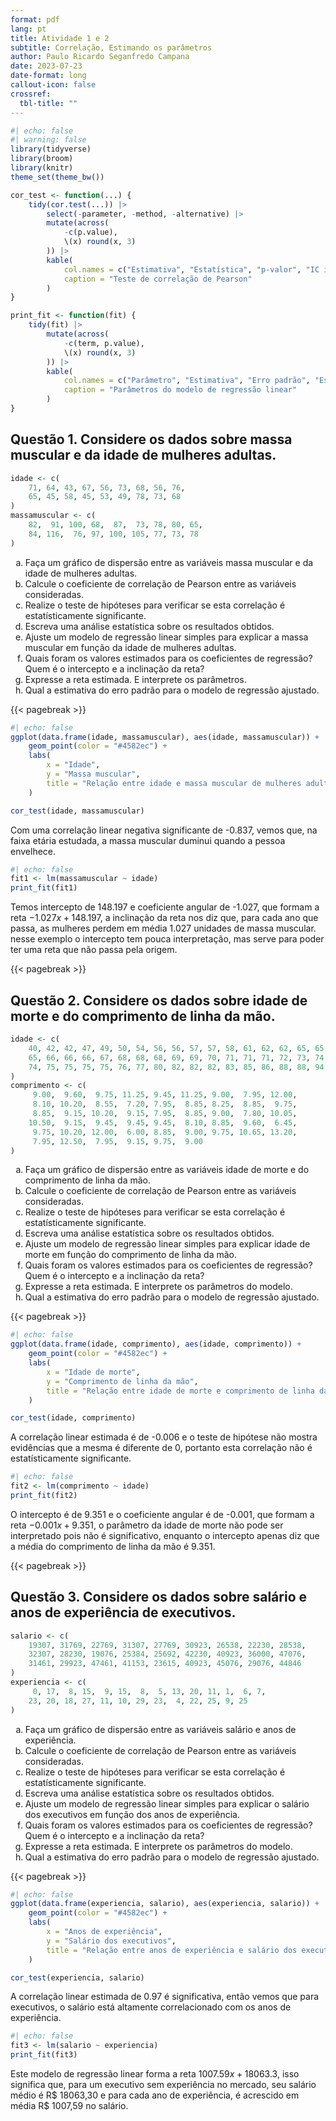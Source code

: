 ```yaml
---
format: pdf
lang: pt
title: Atividade 1 e 2
subtitle: Correlação, Estimando os parâmetros
author: Paulo Ricardo Seganfredo Campana
date: 2023-07-23
date-format: long
callout-icon: false
crossref: 
  tbl-title: ""
---
```


::: hidden
\pagestyle{empty}
\thispagestyle{empty}
:::

```r
#| echo: false
#| warning: false
library(tidyverse)
library(broom)
library(knitr)
theme_set(theme_bw())

cor_test <- function(...) {
    tidy(cor.test(...)) |> 
        select(-parameter, -method, -alternative) |> 
        mutate(across(
            -c(p.value),
            \(x) round(x, 3)
        )) |> 
        kable(
            col.names = c("Estimativa", "Estatística", "p-valor", "IC inferior", "IC superior"),
            caption = "Teste de correlação de Pearson"
        )
}

print_fit <- function(fit) {
    tidy(fit) |>
        mutate(across(
            -c(term, p.value),
            \(x) round(x, 3)
        )) |> 
        kable(
            col.names = c("Parâmetro", "Estimativa", "Erro padrão", "Estatística", "p-valor"),
            caption = "Parâmetros do modelo de regressão linear"
        )
}
```

::: {.callout-note}
# Questão 1. Considere os dados sobre massa muscular e da idade de mulheres adultas.

```r
idade <- c(
    71, 64, 43, 67, 56, 73, 68, 56, 76,
    65, 45, 58, 45, 53, 49, 78, 73, 68
)
massamuscular <- c(
    82,  91, 100, 68,  87,  73, 78, 80, 65,
    84, 116,  76, 97, 100, 105, 77, 73, 78
)
```

a) Faça um gráfico de dispersão entre as variáveis massa muscular e da idade de mulheres adultas.
b) Calcule o coeficiente de correlação de Pearson entre as variáveis consideradas.
c) Realize o teste de hipóteses para verificar se esta correlação é estatísticamente significante.
d) Escreva uma análise estatística sobre os resultados obtidos.
e) Ajuste um modelo de regressão linear simples para explicar a massa muscular em função da idade de mulheres adultas.
f) Quais foram os valores estimados para os coeficientes de regressão? Quem é o intercepto e a inclinação da reta?
g) Expresse a reta estimada. E interprete os parâmetros.
h) Qual a estimativa do erro padrão para o modelo de regressão ajustado.
:::

{{< pagebreak >}}

```r
#| echo: false
ggplot(data.frame(idade, massamuscular), aes(idade, massamuscular)) +
    geom_point(color = "#4582ec") +
    labs(
        x = "Idade",
        y = "Massa muscular",
        title = "Relação entre idade e massa muscular de mulheres adultas"
    )

cor_test(idade, massamuscular)
```

Com uma correlação linear negativa significante de -0.837, vemos que, na faixa etária estudada, a massa muscular duminui quando a pessoa envelhece.

```r
#| echo: false
fit1 <- lm(massamuscular ~ idade) 
print_fit(fit1)
```

Temos intercepto de 148.197 e coeficiente angular de -1.027, que formam a reta $-1.027 x + 148.197$, a inclinação da reta nos diz que, para cada ano que passa, as mulheres perdem em média 1.027 unidades de massa muscular. nesse exemplo o intercepto tem pouca interpretação, mas serve para poder ter uma reta que não passa pela origem. 

{{< pagebreak >}}

::: {.callout-note}
# Questão 2. Considere os dados sobre idade de morte e do comprimento de linha da mão.

```r
idade <- c(
    40, 42, 42, 47, 49, 50, 54, 56, 56, 57, 57, 58, 61, 62, 62, 65, 65, 
    65, 66, 66, 66, 67, 68, 68, 68, 69, 69, 70, 71, 71, 71, 72, 73, 74, 
    74, 75, 75, 75, 75, 76, 77, 80, 82, 82, 82, 83, 85, 86, 88, 88, 94
)
comprimento <- c(
     9.00,  9.60,  9.75, 11.25, 9.45, 11.25, 9.00,  7.95, 12.00, 
     8.10, 10.20,  8.55,  7.20, 7.95,  8.85, 8.25,  8.85,  9.75, 
     8.85,  9.15, 10.20,  9.15, 7.95,  8.85, 9.00,  7.80, 10.05, 
    10.50,  9.15,  9.45,  9.45, 9.45,  8.10, 8.85,  9.60,  6.45,
     9.75, 10.20, 12.00,  6.00, 8.85,  9.00, 9.75, 10.65, 13.20, 
     7.95, 12.50,  7.95,  9.15, 9.75,  9.00
) 
```

a) Faça um gráfico de dispersão entre as variáveis idade de morte e do comprimento de linha da mão.
b) Calcule o coeficiente de correlação de Pearson entre as variáveis consideradas.
c) Realize o teste de hipóteses para verificar se esta correlação é estatísticamente significante.
d) Escreva uma análise estatística sobre os resultados obtidos.
e) Ajuste um modelo de regressão linear simples para explicar idade de morte em função do comprimento de linha da mão.
f) Quais foram os valores estimados para os coeficientes de regressão? Quem é o intercepto e a inclinação da reta?
g) Expresse a reta estimada. E interprete os parâmetros do modelo.
h) Qual a estimativa do erro padrão para o modelo de regressão ajustado.
:::

{{< pagebreak >}}

```r
#| echo: false
ggplot(data.frame(idade, comprimento), aes(idade, comprimento)) +
    geom_point(color = "#4582ec") +
    labs(
        x = "Idade de morte",
        y = "Comprimento de linha da mão",
        title = "Relação entre idade de morte e comprimento de linha da mão"
    )

cor_test(idade, comprimento)
```

A correlação linear estimada é de -0.006 e o teste de hipótese não mostra evidências que a mesma é diferente de 0, portanto esta correlação não é estatísticamente significante.

```r
#| echo: false
fit2 <- lm(comprimento ~ idade) 
print_fit(fit2)
```

O intercepto é de 9.351 e o coeficiente angular é de -0.001, que formam a reta $-0.001 x + 9.351$, o parâmetro da idade de morte não pode ser interpretado pois não é significativo, enquanto o intercepto apenas diz que a média do comprimento de linha da mão é 9.351.

{{< pagebreak >}}

::: {.callout-note}
# Questão 3. Considere os dados sobre salário e anos de experiência de executivos.

```r
salario <- c(
    19307, 31769, 22769, 31307, 27769, 30923, 26538, 22230, 28538,
    32307, 28230, 19076, 25384, 25692, 42230, 40923, 36000, 47076,
    31461, 29923, 47461, 41153, 23615, 40923, 45076, 29076, 44846
)
experiencia <- c(
     0, 17,  8, 15,  9, 15,  8,  5, 13, 20, 11, 1,  6, 7,
    23, 20, 18, 27, 11, 10, 29, 23,  4, 22, 25, 9, 25
)
```


a) Faça um gráfico de dispersão entre as variáveis salário e anos de experiência.
b) Calcule o coeficiente de correlação de Pearson entre as variáveis consideradas.
c) Realize o teste de hipóteses para verificar se esta correlação é estatísticamente significante.
d) Escreva uma análise estatística sobre os resultados obtidos.
e) Ajuste um modelo de regressão linear simples para explicar o salário dos executivos em função dos anos de experiência.
f) Quais foram os valores estimados para os coeficientes de regressão? Quem é o intercepto e a inclinação da reta?
g) Expresse a reta estimada. E interprete os parâmetros do modelo.
h) Qual a estimativa do erro padrão para o modelo de regressão ajustado.
:::

{{< pagebreak >}}

```r
#| echo: false
ggplot(data.frame(experiencia, salario), aes(experiencia, salario)) +
    geom_point(color = "#4582ec") +
    labs(
        x = "Anos de experiência",
        y = "Salário dos executivos",
        title = "Relação entre anos de experiência e salário dos executivos"
    )

cor_test(experiencia, salario)
```

A correlação linear estimada de 0.97 é significativa, então vemos que para executivos, o salário está altamente correlacionado com os anos de experiência. 

```r
#| echo: false
fit3 <- lm(salario ~ experiencia) 
print_fit(fit3)
```

Este modelo de regressão linear forma a reta $1007.59 x + 18063.3$, isso significa que, para um executivo sem experiência no mercado, seu salário médio é R\$ 18063,30 e para cada ano de experiência, é acrescido em média R\$ 1007,59 no salário.
